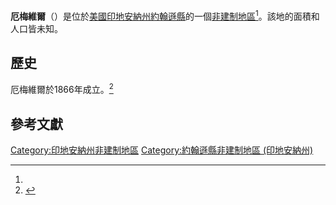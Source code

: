 
{{noteTA
|G1=USState
|G2=地名
|G3=Unit
}}
{{Infobox settlement
|official_name            = 厄梅維爾
|native_name              = Urmeyville
|settlement_type          = [[非建制地區|非建制地區]]
|image_skyline            = 
|imagesize                = 
|pushpin_map              = USA Indiana
|pushpin_label            = 厄梅維爾
|pushpin_label_position   = top
|pushpin_map_caption      = 厄梅維爾在印地安納州的位置
|subdivision_type         = [[世界政區索引|國家]]
|subdivision_type1        = [[美国州份|州份]]
|subdivision_type2        = [[印地安納州行政区划|縣]]
|subdivision_name         = [[美国|美国]]
|subdivision_name1        = [[印地安納州|印地安納州]]
|subdivision_name2        = [[約翰遜縣_(印地安納州)|約翰遜縣]]
|elevation_ft             = 735
|elevation_footnotes    = <ref name="GR3">{{cite web|url=http://geonames.usgs.gov|accessdate=2008-01-31|title=US Board on Geographic Names|publisher=[[United_States_Geological_Survey|United States Geological Survey]]|date=2007-10-25|archive-date=2012-02-26|archive-url=https://www.webcitation.org/65jET5cdV?url=http://geonames.usgs.gov/|dead-url=no}}</ref>
|area_total_km2           = 
|area_total_sq_mi         = 
|area_land_km2            = 
|area_land_sq_mi          = 
|area_water_km2           = 
|area_water_sq_mi         = 
|population_as_of         = 
|population_footnotes     = 
|population_total         = 
|population_metro         = 
|population_density_km2   = 
|population_density_sq_mi = 
|timezone                 = [[北美東部時區|北美東部時區]]
|utc_offset               = -5
|coordinates              = {{coord|39|31|19|N|85|59|07|W|region:US-IA|display=inline,title}}
| coor_pinpoint           = 
| coordinates_footnotes   = 
|timezone_DST             = EDT
|utc_offset_DST           = -4
|postal_code_type       = [[郵政編碼|郵政編碼]]
|postal_code            = 46131
|blank_name             = [[聯邦資訊處理標準|FIPS ID]]
|blank_info             = 18-78074<ref name="GR2">{{cite web |url=https://www.census.gov |publisher=[[United_States_Census_Bureau|United States Census Bureau]] |accessdate=2008-01-31 |title=U.S. Census website |archive-date=2014-12-18 |archive-url=https://web.archive.org/web/20141218204847/http://www.census.gov/popest/data/index.html |dead-url=no }}</ref>
|blank1_name = [[地名信息系统|GNIS ID]]
|blank1_info = 445178<ref name="gnis">{{cite gnis|445178|name=Urmeyville}}</ref>
}}
'''厄梅維爾'''（{{lang-en|Urmeyville}}）是位於[[美國|美國]][[印地安納州|印地安納州]][[約翰遜縣_(印地安納州)|約翰遜縣]]的一個[[非建制地區|非建制地區]]<ref name="gnis"/>。該地的面積和人口皆未知。

== 歷史 ==
厄梅維爾於1866年成立。<ref>{{cite book|last=Branigin|first=Elba L.|title=History of Johnson County, Indiana|url=https://archive.org/details/historyjohnsonc00brangoog|year=1913|publisher=B. F. Bowen & Company|page=[https://archive.org/details/historyjohnsonc00brangoog/page/n566 550]}}</ref>

== 參考文獻 ==
{{reflist}}

{{約翰遜縣 (印地安納州)}}
[[Category:印地安納州非建制地區|Category:印地安納州非建制地區]]
[[Category:約翰遜縣非建制地區_(印地安納州)|Category:約翰遜縣非建制地區 (印地安納州)]]
{{Indiana-geo-stub}}